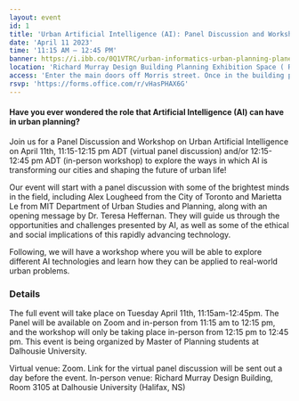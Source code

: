 ```yaml
---
layout: event
id: 1
title: 'Urban Artificial Intelligence (AI): Panel Discussion and Workshop'
date: 'April 11 2023'
time: '11:15 AM – 12:45 PM'
banner: https://i.ibb.co/0Q1VTRC/urban-informatics-urban-planning-planetizen-courses.jpg'
location: 'Richard Murray Design Building Planning Exhibition Space ( Room 3105). 5257 Morris Street, Halifax, NS'
access: 'Enter the main doors off Morris street. Once in the building proceed immediately left to access the stairs to the third floor. To access the elevator, proceed straight through them main doors and walk straight following the curved wall on your left. Turn left and walk to the end to find the elevator.'
rsvp: 'https://forms.office.com/r/vHasPHAX6G'
---
```

#### Have you ever wondered the role that Artificial Intelligence (AI) can have in urban planning? 

Join us for a Panel Discussion and Workshop on Urban Artificial Intelligence on April 11th, 11:15-12:15 pm ADT (virtual panel discussion) and/or 12:15-12:45 pm ADT (in-person workshop) to explore the ways in which AI is transforming our cities and shaping the future of urban life! 

Our event will start with a panel discussion with some of the brightest minds in the field, including Alex Lougheed from the City of Toronto and Marietta Le from MIT Department of Urban Studies and Planning, along with an opening message by Dr. Teresa Heffernan. They will guide us through the opportunities and challenges presented by AI, as well as some of the ethical and social implications of this rapidly advancing technology. 

Following, we will have a workshop where you will be able to explore different AI technologies and learn how they can be applied to real-world urban problems. 

### Details
The full event will take place on Tuesday April 11th, 11:15am-12:45pm. The Panel will be available on Zoom and in-person from 11:15 am to 12:15 pm, and the workshop will only be taking place in-person from 12:15 pm to 12:45 pm. This event is being organized by Master of Planning students at Dalhousie University.

Virtual venue: Zoom. Link for the virtual panel discussion will be sent out a day before the event.
In-person venue: Richard Murray Design Building, Room 3105 at Dalhousie University (Halifax, NS)
